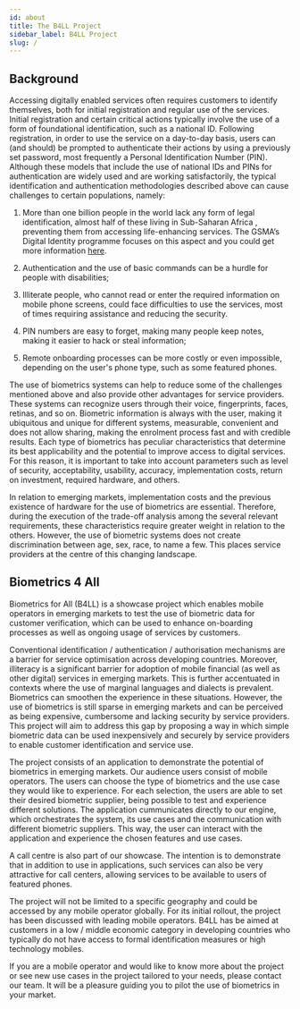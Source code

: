 ```yaml
---
id: about
title: The B4LL Project
sidebar_label: B4LL Project
slug: /
---
```


##  Background

Accessing digitally enabled services often requires customers to identify themselves, both for initial registration and regular use of the services. Initial registration and certain critical actions typically involve the use of a form of foundational identification, such as a national ID. Following registration, in order to use the service on a day-to-day basis, users can (and should) be prompted to authenticate their actions by using a previously set password, most frequently a Personal Identification Number (PIN). Although these models that include the use of national IDs and PINs for authentication are widely used and are working satisfactorily, the typical identification and authentication methodologies described above can cause challenges to certain populations, namely:

1.	More than one billion people in the world lack any form of legal identification, almost half of these living in Sub-Saharan Africa , preventing them from accessing life-enhancing services. The GSMA’s Digital Identity programme focuses on this aspect and you could get more information [here](https://www.gsma.com/mobilefordevelopment/digital-identity/). 

2.	Authentication and the use of basic commands can be a hurdle for people with disabilities;

3.	Illiterate people, who cannot read or enter the required information on mobile phone screens, could face difficulties to use the services, most of times requiring assistance and reducing the security. 

4.	PIN numbers are easy to forget, making many people keep notes, making it easier to hack or steal information;

5.	Remote onboarding processes can be more costly or even impossible, depending on the user's phone type, such as some featured phones.

The use of biometrics systems can help to reduce some of the challenges mentioned above and also provide other advantages for service providers. These systems can recognize users through their voice, fingerprints, faces, retinas, and so on. Biometric information is always with the user, making it ubiquitous and unique for different systems, measurable, convenient and does not allow sharing, making the enrolment process fast and with credible results. Each type of biometrics has peculiar characteristics that determine its best applicability and the potential to improve access to digital services. For this reason, it is important to take into account parameters such as level of security, acceptability, usability, accuracy, implementation costs, return on investment, required hardware, and others.

In relation to emerging markets, implementation costs and the previous existence of hardware for the use of biometrics are essential. Therefore, during the execution of the trade-off analysis among the several relevant requirements, these characteristics require greater weight in relation to the others. However, the use of biometric systems does not create discrimination between age, sex, race, to name a few. This places service providers at the centre of this changing landscape. 

## Biometrics 4 All

Biometrics for All (B4LL) is a showcase project which enables mobile operators in emerging markets to test the use of biometric data for customer verification, which can be used to enhance on-boarding processes as well as ongoing usage of services by customers.

Conventional identification / authentication / authorisation mechanisms are a barrier for service optimisation across developing countries. Moreover, illiteracy is a significant barrier for adoption of mobile financial (as well as other digital) services in emerging markets. This is further accentuated in contexts where the use of marginal languages and dialects is prevalent. Biometrics can smoothen the experience in these situations. However, the use of biometrics is still sparse in emerging markets and can be perceived as being expensive, cumbersome and lacking security by service providers. This project will aim to address this gap by proposing a way in which simple biometric data can be used inexpensively and securely by service providers to enable customer identification and service use. 

The project consists of an application to demonstrate the potential of biometrics in emerging markets. Our audience users consist of mobile operators. The users can choose the type of biometrics and the use case they would like to experience. For each selection, the users are able to set their desired biometric supplier, being possible to test and experience different solutions. The application  cummunicates directly to our engine, which orchestrates the system, its use cases and the communication with different biometric suppliers. This way, the user can interact with the application and experience the chosen features and use cases. 

A call centre is also part of our showcase. The intention is to demonstrate that in addition to use in applications, such services can also be very attractive for call centers, allowing services to be available to users of featured phones.

The project will not be limited to a specific geography and could be accessed by any mobile operator globally. For its initial rollout, the project has been discussed with leading mobile operators. B4LL has be aimed at customers in a low / middle economic category in developing countries who typically do not have access to formal identification measures or high technology mobiles. 

If you are a mobile operator and would like to know more about the project or see new use cases in the project tailored to your needs, please contact our team. It will be a pleasure guiding you to pilot the use of biometrics in your market.
